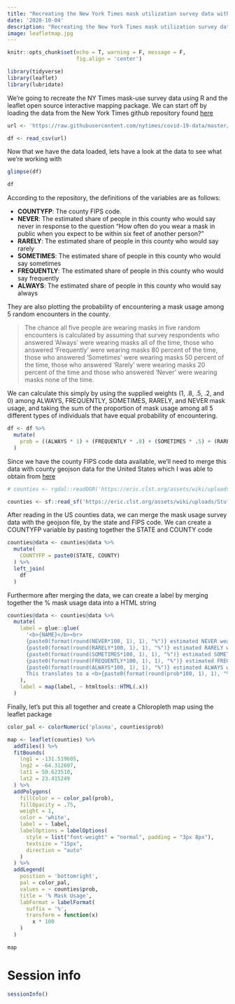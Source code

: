 ```yaml
---
title: "Recreating the New York Times mask utilization survey data with the R opensource Leaflet package"
date: '2020-10-04'
description: "Recreating the New York Times mask utilization survey data with the R opensource Leaflet package"
image: leafletmap.jpg
---
```


```r
knitr::opts_chunk$set(echo = T, warning = F, message = F,
                      fig.align = 'center')

library(tidyverse)
library(leaflet)
library(lubridate)

```

We're going to recreate the NY Times mask-use survey data using R and the leaflet open source interactive mapping package. We can start off by loading the data from the New York Times github repository found [here](https://github.com/nytimes/covid-19-data/tree/master/mask-use)

```r

url <- 'https://raw.githubusercontent.com/nytimes/covid-19-data/master/mask-use/mask-use-by-county.csv'

df <- read_csv(url)

```

Now that we have the data loaded, lets have a look at the data to see what we're working with

```r
glimpse(df)

df
```

According to the repository, the definitions of the variables are as follows:

* **COUNTYFP**: The county FIPS code.
* **NEVER**: The estimated share of people in this county who would say never in response to the question “How often do you wear a mask in public when you expect to be within six feet of another person?”
* **RARELY**: The estimated share of people in this county who would say rarely
* **SOMETIMES**: The estimated share of people in this county who would say sometimes
* **FREQUENTLY**: The estimated share of people in this county who would say frequently
* **ALWAYS**: The estimated share of people in this county who would say always

They are also plotting the probability of encountering a mask usage among 5 random encounters in the county.

> The chance all five people are wearing masks in five random encounters is calculated by assuming that survey respondents who answered ‘Always’ were wearing masks all of the time, those who answered ‘Frequently’ were wearing masks 80 percent of the time, those who answered ‘Sometimes’ were wearing masks 50 percent of the time, those who answered ‘Rarely’ were wearing masks 20 percent of the time and those who answered ‘Never’ were wearing masks none of the time.

We can calculate this simply by using the supplied weights (1, .8, .5, .2, and 0) among ALWAYS, FREQUENTLY, SOMETIMES, RARELY, and NEVER mask usage, and taking the sum of the proportion of mask usage among all 5 different types of individuals that have equal probability of encountering.

```r
df <- df %>%
  mutate(
    prob = ((ALWAYS * 1) + (FREQUENTLY * .8) + (SOMETIMES * .5) + (RARELY * .2) + (NEVER * 0)) 
  )
```

Since we have the county FIPS code data available, we'll need to merge this data with county geojson data for the United States which I was able to obtain from [here](https://eric.clst.org/tech/usgeojson/) 

```r

# counties <- rgdal::readOGR('https://eric.clst.org/assets/wiki/uploads/Stuff/gz_2010_us_050_00_5m.json')

counties <- sf::read_sf('https://eric.clst.org/assets/wiki/uploads/Stuff/gz_2010_us_050_00_5m.json')

```

After reading in the US counties data, we can merge the mask usage survey data with the geojson file, by the state and FIPS code. We can create a COUNTYFP variable by pasting together the STATE and COUNTY code

```r
counties@data <- counties@data %>%
  mutate(
    COUNTYFP = paste0(STATE, COUNTY)
  ) %>%
  left_join(
    df
  )
```

Furthermore after merging the data, we can create a label by merging together the % mask usage data into a HTML string

```r
counties@data <- counties@data %>%
  mutate(
    label = glue::glue(
      '<b>{NAME}</b><br>
      {paste0(format(round(NEVER*100, 1), 1), "%")} estimated NEVER wear a mask <br>
      {paste0(format(round(RARELY*100, 1), 1), "%")} estimated RARELY wear a mask <br>
      {paste0(format(round(SOMETIMES*100, 1), 1), "%")} estimated SOMETIMES wear a mask <br>
      {paste0(format(round(FREQUENTLY*100, 1), 1), "%")} estimated FREQUENTLY wear a mask <br>
      {paste0(format(round(ALWAYS*100, 1), 1), "%")} estimated ALWAYS wear a mask <br><br>
      This translates to a <b>{paste0(format(round(prob*100, 1), 1), "%")}</b> chance that everyone is masked in five random encounters'
    ),
    label = map(label, ~ htmltools::HTML(.x))
  )
```

Finally, let's put this all together and create a Chloropleth map using the leaflet package

```r

color_pal <- colorNumeric('plasma', counties$prob)

map <- leaflet(counties) %>%
  addTiles() %>%
  fitBounds(
    lng1 = -131.519605,
    lng2 = -64.312607,
    lat1 = 50.623510,
    lat2 = 23.415249
  ) %>%
  addPolygons(
    fillColor = ~ color_pal(prob),
    fillOpacity = .75,
    weight = 1,
    color = 'white',
    label = ~ label,
    labelOptions = labelOptions(
      style = list("font-weight" = "normal", padding = "3px 8px"),
      textsize = "15px",
      direction = "auto"
    )
  ) %>%
  addLegend(
    position = 'bottomright',
    pal = color_pal,
    values = ~ counties$prob,
    title = '% Mask Usage',
    labFormat = labelFormat(
      suffix = '%',
      transform = function(x)
        x * 100
    )
  )

map


```

# Session info
```r
sessionInfo()
```







